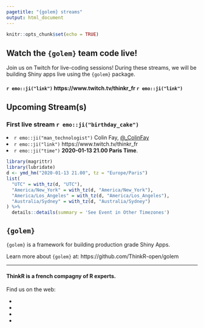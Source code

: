 ```yaml
---
pagetitle: "{golem} streams"
output: html_document
---
```


```r
knitr::opts_chunk$set(echo = TRUE)
```

<link rel="stylesheet" href="//fonts.googleapis.com/css?family=Roboto:300,300italic,700,700italic">
<link rel="stylesheet" href="//cdnjs.cloudflare.com/ajax/libs/normalize/5.0.0/normalize.css">
<link rel="stylesheet" href="//cdnjs.cloudflare.com/ajax/libs/milligram/1.3.0/milligram.css">
<link rel="stylesheet" href="style.css">

<link href="https://cdnjs.cloudflare.com/ajax/libs/font-awesome/4.2.0/css/font-awesome.min.css" rel="stylesheet">


## Watch the `{golem}` team code live!

Join us on Twitch for live-coding sessions! During these streams, we will be building Shiny apps live using the `{golem}` package.

<div align = "center">

#### `r emo::ji("link")` https://www.twitch.tv/thinkr_fr `r emo::ji("link")`

</div>

## Upcoming Stream(s)

### First live stream `r emo::ji("birthday_cake")` 

<li> `r emo::ji("man_technologist")` Colin Fay, <a href = "https://twitter.com/_ColinFay">@_ColinFay</a> </li>

<li> `r emo::ji("link")` https://www.twitch.tv/thinkr_fr </li>

<li> `r emo::ji("time")` __2020-01-13 21.00 Paris Time__. </li>

```r
library(magrittr)
library(lubridate)
d <- ymd_hm("2020-01-13 21.00", tz = "Europe/Paris")
list(
  "UTC" = with_tz(d, "UTC"),
  "America/New_York" = with_tz(d, "America/New_York"),
  "America/Los_Angeles" = with_tz(d, "America/Los_Angeles"),
  "Australia/Sydney" = with_tz(d, "Australia/Sydney")
) %>%
  details::details(summary = 'See Event in Other Timezones')
```


## `{golem}`

`{golem}` is a framework for building production grade Shiny Apps. 

Learn more about `{golem}` at: https://github.com/ThinkR-open/golem

<hr>

<div align = "center" class="nav-footer">
  <h4>ThinkR is a french compagny of R experts.</h4>
  <p>Find us on the web:</p>
  <ul>
    <li><a href="https://rtask.thinkr.fr"> <i class="fa fa-link fa-3x"></i> </a></li>
    <li><a href="https://twitter.com/thinkr_fr"> <i class="fa fa-twitter fa-3x"></i> </a></li>
    <li><a href="https://github.com/thinkr-open"> <i class="fa fa-github fa-3x"></i> </a> </li>  
    <li><a href="contact@thinkr.fr"> <i class="fa fa-envelope fa-3x"></i> </a></li>
    </ul>
</div>

